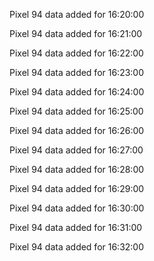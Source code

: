 Pixel 94 data added for 16:20:00

Pixel 94 data added for 16:21:00

Pixel 94 data added for 16:22:00

Pixel 94 data added for 16:23:00

Pixel 94 data added for 16:24:00

Pixel 94 data added for 16:25:00

Pixel 94 data added for 16:26:00

Pixel 94 data added for 16:27:00

Pixel 94 data added for 16:28:00

Pixel 94 data added for 16:29:00

Pixel 94 data added for 16:30:00

Pixel 94 data added for 16:31:00

Pixel 94 data added for 16:32:00

